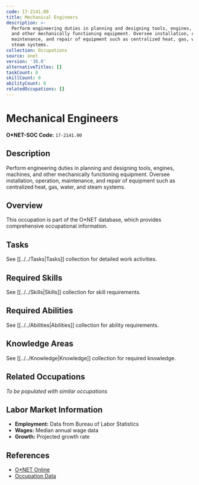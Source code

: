 ```yaml
---
code: 17-2141.00
title: Mechanical Engineers
description: >-
  Perform engineering duties in planning and designing tools, engines, machines,
  and other mechanically functioning equipment. Oversee installation, operation,
  maintenance, and repair of equipment such as centralized heat, gas, water, and
  steam systems.
collection: Occupations
source: onet
version: '30.0'
alternativeTitles: []
taskCount: 0
skillCount: 0
abilityCount: 0
relatedOccupations: []
---
```

# Mechanical Engineers

**O*NET-SOC Code:** `17-2141.00`

## Description

Perform engineering duties in planning and designing tools, engines, machines, and other mechanically functioning equipment. Oversee installation, operation, maintenance, and repair of equipment such as centralized heat, gas, water, and steam systems.

## Overview

This occupation is part of the O*NET database, which provides comprehensive occupational information.

## Tasks

See [[../../Tasks|Tasks]] collection for detailed work activities.

## Required Skills

See [[../../Skills|Skills]] collection for skill requirements.

## Required Abilities

See [[../../Abilities|Abilities]] collection for ability requirements.

## Knowledge Areas

See [[../../Knowledge|Knowledge]] collection for required knowledge.

## Related Occupations

*To be populated with similar occupations*

## Labor Market Information

- **Employment:** Data from Bureau of Labor Statistics
- **Wages:** Median annual wage data
- **Growth:** Projected growth rate

## References

- [O*NET Online](https://www.onetonline.org/link/summary/17-2141.00)
- [Occupation Data](https://www.onetcenter.org/)
